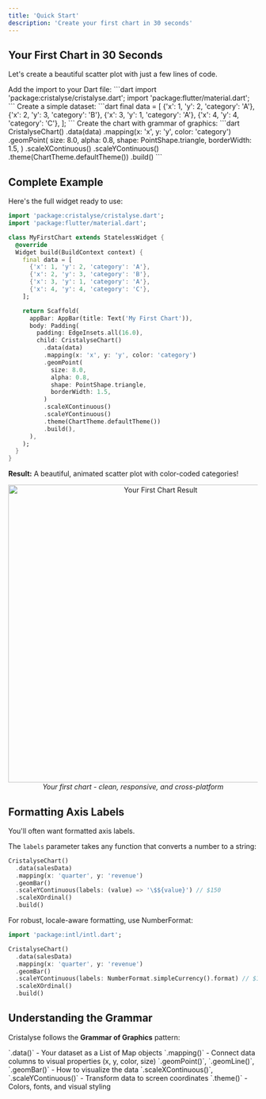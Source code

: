 ```yaml
---
title: 'Quick Start'
description: 'Create your first chart in 30 seconds'
---
```


## Your First Chart in 30 Seconds

Let's create a beautiful scatter plot with just a few lines of code.

<Steps>
  <Step title="Import Cristalyse">
    Add the import to your Dart file:
    ```dart
    import 'package:cristalyse/cristalyse.dart';
    import 'package:flutter/material.dart';
    ```
  </Step>
  
  <Step title="Prepare Your Data">
    Create a simple dataset:
    ```dart
    final data = [
      {'x': 1, 'y': 2, 'category': 'A'},
      {'x': 2, 'y': 3, 'category': 'B'},
      {'x': 3, 'y': 1, 'category': 'A'},
      {'x': 4, 'y': 4, 'category': 'C'},
    ];
    ```
  </Step>
  
  <Step title="Build Your Chart">
    Create the chart with grammar of graphics:
    ```dart
    CristalyseChart()
      .data(data)
      .mapping(x: 'x', y: 'y', color: 'category')
      .geomPoint(
        size: 8.0,
        alpha: 0.8,
        shape: PointShape.triangle,
        borderWidth: 1.5,
      )
      .scaleXContinuous()
      .scaleYContinuous()
      .theme(ChartTheme.defaultTheme())
      .build()
    ```
  </Step>
</Steps>

## Complete Example

Here's the full widget ready to use:

```dart
import 'package:cristalyse/cristalyse.dart';
import 'package:flutter/material.dart';

class MyFirstChart extends StatelessWidget {
  @override
  Widget build(BuildContext context) {
    final data = [
      {'x': 1, 'y': 2, 'category': 'A'},
      {'x': 2, 'y': 3, 'category': 'B'},
      {'x': 3, 'y': 1, 'category': 'A'},
      {'x': 4, 'y': 4, 'category': 'C'},
    ];

    return Scaffold(
      appBar: AppBar(title: Text('My First Chart')),
      body: Padding(
        padding: EdgeInsets.all(16.0),
        child: CristalyseChart()
          .data(data)
          .mapping(x: 'x', y: 'y', color: 'category')
          .geomPoint(
            size: 8.0,
            alpha: 0.8,
            shape: PointShape.triangle,
            borderWidth: 1.5,
          )
          .scaleXContinuous()
          .scaleYContinuous()
          .theme(ChartTheme.defaultTheme())
          .build(),
      ),
    );
  }
}
```

**Result:** A beautiful, animated scatter plot with color-coded categories!

<div align="center">
  <img src="/images/cristalyse_scatter_plot.png" alt="Your First Chart Result" width="600"/>
  <br/>
  <em>Your first chart - clean, responsive, and cross-platform</em>
</div>

## Formatting Axis Labels

You'll often want formatted axis labels.

The `labels` parameter takes any function that converts a number to a string:

```dart
CristalyseChart()
  .data(salesData)
  .mapping(x: 'quarter', y: 'revenue')
  .geomBar()
  .scaleYContinuous(labels: (value) => '\$${value}') // $150
  .scaleXOrdinal()
  .build()
```

For robust, locale-aware formatting, use NumberFormat:

```dart
import 'package:intl/intl.dart';

CristalyseChart()
  .data(salesData)
  .mapping(x: 'quarter', y: 'revenue')
  .geomBar()
  .scaleYContinuous(labels: NumberFormat.simpleCurrency().format) // $1,234.56
  .scaleXOrdinal()
  .build()
```

## Understanding the Grammar

Cristalyse follows the **Grammar of Graphics** pattern:

<AccordionGroup>
  <Accordion title="📊 Data">
    `.data()` - Your dataset as a List of Map objects
  </Accordion>
  
  <Accordion title="🎨 Mapping">
    `.mapping()` - Connect data columns to visual properties (x, y, color, size)
  </Accordion>
  
  <Accordion title="⭐ Geometry">
    `.geomPoint()`, `.geomLine()`, `.geomBar()` - How to visualize the data
  </Accordion>
  
  <Accordion title="📏 Scales">
    `.scaleXContinuous()`, `.scaleYContinuous()` - Transform data to screen coordinates
  </Accordion>
  
  <Accordion title="🎨 Theme">
    `.theme()` - Colors, fonts, and visual styling
  </Accordion>
</AccordionGroup>
